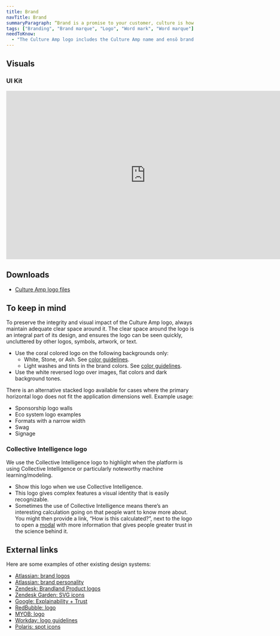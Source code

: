 ```yaml
---
title: Brand
navTitle: Brand
summaryParagraph: “Brand is a promise to your customer, culture is how you deliver on it.” — Didier Elzinga
tags: ["Branding", "Brand marque", "Logo", "Word mark", "Word marque"]
needToKnow:
  - "The Culture Amp logo includes the Culture Amp name and ensō brand marque. The primary horizontal logo is the go-to logo for most applications."
---
```



## Visuals

### UI Kit

<iframe style="border: none;" width="744" height="450" src="https://www.figma.com/embed?embed_host=share&url=https%3A%2F%2Fwww.figma.com%2Ffile%2Fe3TyAOZKfLg9cA01Iy1Mgm%2FKaizen-Site-embed%3Fnode-id%3D22055%253A42599" allowfullscreen></iframe>

## Downloads

<ul>
  <li><a href={assetUrl("brand/Culture Amp Logo Files.zip")}>Culture Amp logo files</a></li>
</ul>


## To keep in mind

To preserve the integrity and visual impact of the Culture Amp logo, always maintain adequate clear space around it. The clear space around the logo is an integral part of its design, and ensures the logo can be seen quickly, uncluttered by other logos, symbols, artwork, or text.

- Use the coral colored logo on the following backgrounds only:
    - White, Stone, or Ash. See [color guidelines](/guidelines/color).
    - Light washes and tints in the brand colors. See [color guidelines](/guidelines/color).
- Use the white reversed logo over images, flat colors and dark background tones.

There is an alternative stacked logo available for cases where the primary horizontal logo does not fit the application dimensions well. Example usage:

- Sponsorship logo walls
- Eco system logo examples
- Formats with a narrow width
- Swag
- Signage

### Collective Intelligence logo

We use the Collective Intelligence logo to highlight when the platform is using Collective Intelligence or particularly noteworthy machine learning/modeling.

- Show this logo when we use Collective Intelligence.
- This logo gives complex features a visual identity that is easily recognizable.
- Sometimes the use of Collective Intelligence means there’s an interesting calculation going on that people want to know more about. You might then provide a link, “How is this calculated?”, next to the logo to open a [modal](/components/modal) with more information that gives people greater trust in the science behind it.


## External links

Here are some examples of other existing design systems:

- [Atlassian: brand logos](https://www.atlassian.design/guidelines/brand/logos)
- [Atlassian: brand personality](https://www.atlassian.design/guidelines/brand/personality)
- [Zendesk: Brandland Product logos](https://brandland.zendesk.com/brand-identity#support)
- [Zendesk Garden: SVG icons](https://garden.zendesk.com/svg-icons/26px/)
- [Google: Explainability + Trust](https://pair.withgoogle.com/chapter/explainability-trust/)
- [RedBubble: logo](http://redbubble.design/components/Logo/examples)
- [MYOB: logo](https://feelix.myob.com/#/Components/Graphics/MYOB%20logo)
- [Workday: logo guidelines](https://design.workday.com/brand)
- [Polaris: spot icons](https://polaris.shopify.com/design/icons#section-spot-icons)


